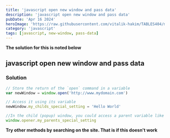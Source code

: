```yaml
---
title: 'javascript open new window and pass data'
description: 'javascript open new window and pass data'
pubDate: 'Apr 16 2024'
heroImage: 'https://raw.githubusercontent.com/vitalik-hakim/TABLES404/main/error_b/JavaScript.png'
category: 'javascript'
tags: [javascript, new-window, pass-data]
---
```


**The solution for this is noted below**

## javascript open new window and pass data

### Solution

```javascript
// Store the return of the `open` command in a variable
var newWindow = window.open('http://www.mydomain.com')

// Access it using its variable
newWindow.my_childs_special_setting = 'Hello World'

//In the child (popup) window, you could access a parent variable like this:
window.opener.my_parents_special_setting
```

**Try other methods by searching on the site. That is if this doesn't work**
